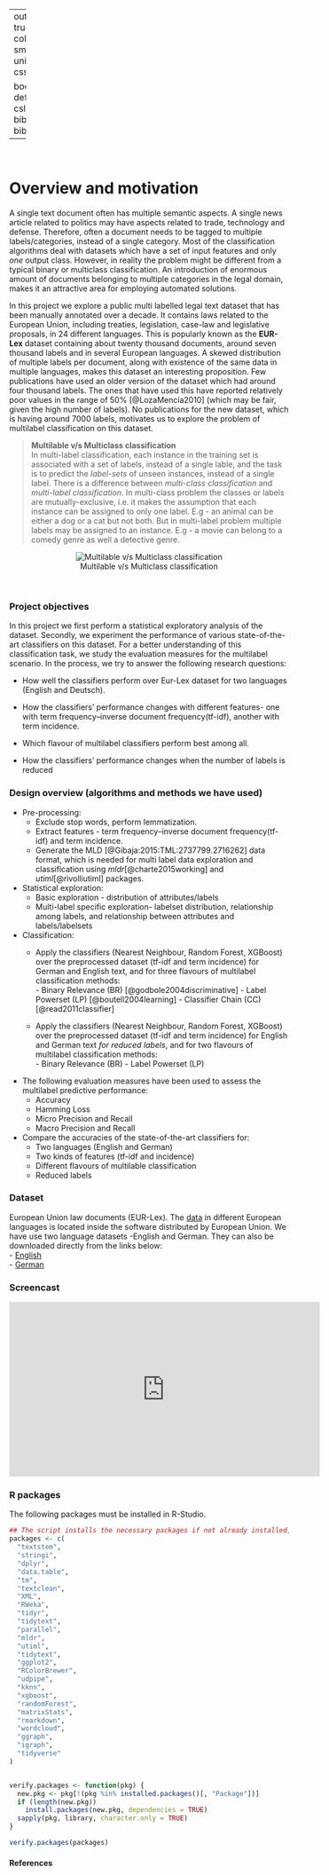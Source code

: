 
---
output:
  html_document: 
    toc: true
    toc_depth: 4
    toc_float: 
      collapsed: false
      smooth_scroll: false
    theme: united
    highlight: haddock
    css: "style.css"
    
bookdown::html_document2: default
link-citations: yes
csl: biomed-central.csl
bibliography: bibliography.bib
---


&nbsp;
&nbsp;
&nbsp;  


# Overview and motivation

A single text document often has multiple semantic aspects. A single news article related to politics may have aspects related to trade, technology and defense. Therefore, often a document needs to be tagged to multiple labels/categories, instead of a single category. Most of the classification algorithms deal with datasets which have a set of input features and only *one* output class. However, in reality the problem might be different from a typical binary or multiclass classification. An introduction of enormous amount of documents belonging to multiple categories in the legal domain, makes it an attractive area for employing automated solutions.

In this project we explore a public multi labelled legal text dataset that has been manually annotated over a decade. It contains laws related to the European Union, including treaties, legislation, case-law and legislative proposals, in 24 different languages. This is popularly known as the **EUR-Lex** dataset containing about twenty thousand documents, around seven thousand labels and in several European languages. A skewed distribution of multiple labels per document, along with existence of the same data in multiple languages, makes this dataset an interesting proposition. Few publications have used an older version of the dataset which had around four thousand labels. The ones that have used this have reported relatively poor values in the range of 50% [@LozaMencía2010] (which may be fair, given the high number of labels). No publications for the new dataset, which is having around 7000 labels, motivates us to explore the problem of multilabel classification on this dataset. 

> **Multilable v/s Multiclass classification**  
In multi-label classification, each instance in the training set is associated with a set of labels, instead of a single lable, and the task is to predict the *label-sets* of unseen instances, instead of a single label. There is a difference between *multi-class classification* and *multi-label classification*. In multi-class problem the classes or labels are mutually-exclusive, i.e. it makes the assumption that each instance can be assigned to only one label. E.g - an animal can be either a dog or a cat but not both. But in multi-label problem multiple labels may be assigned to an instance. E.g - a movie can belong to a comedy genre as well a detective genre.

<center>
![Multilable v/s Multiclass classification](Figs/multiclass-label.png)</center>


&nbsp;

### <span class="header"> Project objectives</span>
In this project we first perform a statistical exploratory analysis of the dataset. Secondly, we experiment the performance of various state-of-the-art classifiers on this dataset. For a better understanding of this classification task, we study the evaluation measures for the multilabel scenario.
In the process, we try to answer the following research questions:  
  
* How well the classifiers perform over Eur-Lex dataset for two languages (English and Deutsch).  
* How the classifiers' performance changes with different features- one with term frequency–inverse document frequency(tf-idf), another with term incidence.  

* Which flavour of multilabel classifiers perform best among all.

* How the classifiers' performance changes when the number of labels is reduced

### <span class="header"> Design overview (algorithms and methods we have used)</span>

* Pre-processing:
     + Exclude stop words, perform lemmatization.
     + Extract features - term frequency–inverse document frequency(tf-idf) and term incidence.
     + Generate the MLD [@Gibaja:2015:TML:2737799.2716262] data format, which is needed for multi label data exploration and classification using _mldr_[@charte2015working] and _utiml_[@rivolliutiml] packages.
     
* Statistical exploration:
     + Basic exploration  - distribution  of attributes/labels
     + Multi-label specific exploration- labelset distribution, relationship among labels, and relationship between attributes and labels/labelsets

* Classification:  
     + Apply the classifiers (Nearest Neighbour, Random Forest, XGBoost) over the preprocessed dataset (tf-idf and term incidence) for German and English text, and for three flavours of multilabel classification methods:  
           - Binary Relevance (BR) [@godbole2004discriminative]
           - Label Powerset (LP) [@boutell2004learning]
           - Classifier Chain (CC) [@read2011classifier]
     
     + Apply the classifiers (Nearest Neighbour, Random Forest, XGBoost) over the preprocessed dataset (tf-idf and term incidence) for English and German text *for reduced labels*, and for two flavours of multilabel classification methods:  
           - Binary Relevance (BR)
           - Label Powerset (LP)

* The following evaluation measures have been used to assess the multilabel predictive performance:
     + Accuracy
     + Hamming Loss
     + Micro Precision and Recall
     + Macro Precision and Recall
     
* Compare the accuracies of the state-of-the-art classifiers for:
  + Two languages (English and German)
  + Two kinds of features (tf-idf and incidence)
  + Different flavours of multilable classification
  + Reduced labels

### <span class="header">Dataset</span>
European Union law documents (EUR-Lex).
The [data](https://ec.europa.eu/jrc/en/language-technologies/jrc-eurovoc-indexer#Download%20JEX) in different European languages is located inside the software distributed by European Union. We have use two language datasets -English and German. They can also be downloaded directly from the links below:  
- [English](https://drive.google.com/drive/folders/1F5HznSWxlZno4iVQSzsXHPhCl-cD644t?usp=sharing)  
- [German](https://drive.google.com/drive/folders/1TncK4erU2ZJc9v1_-RvwM6fDmkkUYKAk?usp=sharing)

### <span class="header"> Screencast</span>
<iframe width="560" height="315" src="http://www.youtube.com/embed/3ELi5mLlzgM?rel=0" frameborder="0" allowfullscreen></iframe>


### <span class="header"> R packages</span>

The following packages must be installed in R-Studio.

```r

## The script installs the necessary packages if not already installed, and then loads them
packages <- c(
  "textstem",
  "stringi",
  "dplyr",
  "data.table",
  "tm",
  "textclean",
  "XML",
  "RWeka",
  "tidyr",
  "tidytext",
  "parallel",
  "mldr",
  "utiml",
  "tidytext",
  "ggplot2",
  "RColorBrewer",
  "udpipe",
  "kknn",
  "xgboost",
  "randomForest",
  "matrixStats",
  "rmarkdown",
  "wordcloud",
  "ggraph",
  "igraph",
  "tidyverse"
)


verify.packages <- function(pkg) {
  new.pkg <- pkg[!(pkg %in% installed.packages()[, "Package"])]
  if (length(new.pkg))
    install.packages(new.pkg, dependencies = TRUE)
  sapply(pkg, library, character.only = TRUE)
}

verify.packages(packages)

```


#### References
